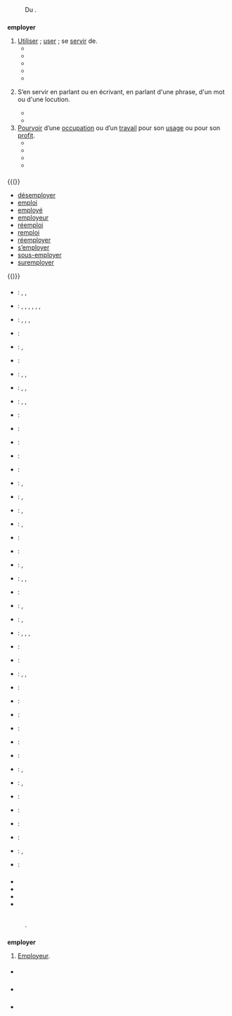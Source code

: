 == {{langue|fr}} ==
=== {{S|étymologie}} ===
: Du {{étyl|la|fr|mot=implico|dif=implicāre|sens=impliquer}}.

=== {{S|verbe|fr}} ===
'''employer''' {{pron|ɑ̃.plwa.je|fr}} {{t|fr}} {{conj|grp=1|fr}} {{lien pronominal|'}}
# [[utiliser|Utiliser]] ; [[user]] ; se [[servir]] de.
#* {{exemple | lang=fr
 | Le sucre était connu des anciens qui ne l’'''employaient''' qu'en très-petite quantité et comme médicament ; il y a 200 ans à peine, il se vendait seulement chez les pharmaciens, à un prix très-élevé.
 | source={{Citation/Edmond Nivoit/Notions élémentaires sur l’industrie dans le département des Ardennes/1869|119}}}}
#* {{exemple | lang=fr
 | On sait que l’emploi du fer fut inconnu de toute l’Amérique avant l’arrivée de Colomb. […]. Parfois cependant le fer météorique '''est employé''' accidentellement.
 | source={{w|René Thévenin}} & {{w|Paul Coze}}, ''Mœurs et Histoire des Indiens Peaux-Rouges'', Payot, 1929, {{2e|éd.}}, p.18}}
#* {{exemple | lang=fr
 | Tant qu’il n’était pas appelé au loin par la guerre contre les Saxons, les Bretons, ou les Goths de la Septimanie, Chlother '''employait''' son temps à se promener d’un domaine à l’autre.
 | source={{w|Augustin Thierry}}, ''Récits des temps mérovingiens'', {{1er|récit}} : ''Les quatre fils de Chlother Ier — Leur caractère — Leurs mariages — Histoire de Galeswinthe (561-568)'', 1833–1837}}
#* {{exemple | lang=fr
 | Ces cartouches sont destinées à remplacer les fortes charges de poudre-éclair qu'il serait nécessaire d’'''employer''' pour l’éclairage intensif d'intérieurs, de grottes, de mines, etc., […].
 | source=''Agenda Lumière 1930'', Paris : Société Lumière & librairie Gauthier-Villars, page 413}}
#* {{exemple | lang=fr
 | La Sandaraque impure des marchés arabes provient du Thuya et de divers Juniperus. On l’'''emploie''' en poudre pour arrêter les petites hémorragies de l’épistaxis.
 | source=''Bulletin des sciences pharmacologiques'', 1921, vol. 28, page 23}}
# {{spécialement}} {{lexique|grammaire|fr}} S’en servir en parlant ou en écrivant, en parlant d'une phrase, d'un mot ou d'une locution.
#* {{exemple|Hervé de Scaër n’'''employait''' pas souvent les grands mots et s'il se servait d'une formule d’invocation presque solennelle, c'est que la situation l'y avait poussé. |source={{w|Fortuné du Boisgobey}}, ''Double-Blanc'', Paris : chez Plon & Nourrit, 1889, p. 173|lang=fr}}
#* {{exemple|La dernière fois cette salope de prof m'a retiré cinq points sous prétexte que j’'''avais employé''' le mot « très » sept fois dans la même phrase et que je le plaçais à des endroits inappropriés. | source={{w|Shani Boianjiu}}, ''Nous faisions semblant d'être quelqu'un d'autre'', traduit de l'anglais par Annick Le Goyat, Éditions Robert Laffont, 2014 |lang=fr}}
# [[pourvoir|Pourvoir]] d’une [[occupation]] ou d’un [[travail]] pour son [[usage]] ou pour son [[profit]].
#* {{exemple | lang=fr
 | Une seule usine, '''employant''' une vingtaine d'ouvriers, existe à Vatan et la main-d’œuvre masculine, hormis celle du bâtiment, se voit contrainte d'aller travailler dans les villes voisines.
 | source=Marc Michon, ''Petite histoire de Vatan'', impr. Lecante, 1971, page 57}}
#* {{exemple | lang=fr | On l’a employé dans de grandes affaires, à de grandes négociations.}}
#* {{exemple | lang=fr | C’est un homme qui mérite d’être employé.}}
#* {{exemple | lang=fr | Il est employé dans les bureaux de tel ministère.}}

==== {{S|apparentés}} ====
{{(}}
* [[désemployer]]
* [[emploi]]
* [[employé]]
* [[employeur]]
* [[réemploi]]
* [[remploi]]
* [[réemployer]]
* [[s’employer]]
* [[sous-employer]]
* [[suremployer]]
{{)}}

==== {{S|traductions}} ====
{{trad-début|Utiliser}}
* {{T|af}} : {{trad+|af|gebruik}}, {{trad-|af|benut}}, {{trad-|af|benuttig}}
* {{T|de}} : {{trad+|de|benutzen}}, {{trad+|de|benützen}}, {{trad+|de|anwenden}}, {{trad+|de|brauchen}}, {{trad+|de|gebrauchen}}, {{trad+|de|verwenden}}, {{trad+|de|verwerten}}
* {{T|en}} : {{trad+|en|employ}}, {{trad+|en|use}}, {{trad+|en|make use of}}, {{trad-|en|turn to account}}
* {{T|eu}} : {{trad-|eu|enplegatu}}
* {{T|br}} : {{trad-|br|arverañ}}, {{trad-|br|implijout}}
* {{T|ca}} : {{trad+|ca|emprar}}
* {{T|co}} : {{trad-|co|impiicà}}, {{trad+|co|usà}}, {{trad-|co|servesi}}
* {{T|da}} : {{trad+|da|benytte}}, {{trad+|da|bruge}}, {{trad-|da|tilbringe}}
* {{T|es}} : {{trad+|es|usar}}, {{trad+|es|emplear}}, {{trad+|es|utilizar}}
* {{T|eo}} : {{trad+|eo|uzi}}
* {{T|fo}} : {{trad-|fo|nýta}}
* {{T|fi}} : {{trad+|fi|käyttää}}
* {{T|fy}} : {{trad+|fy|brûke}}
* {{T|gallo}} : {{trad|gallo|alouer}}
* {{T|hu}} : {{trad+|hu|alkalmaz}}, {{trad+|hu|használ}}
* {{T|io}} : {{trad+|io|uzar}}, {{trad+|io|employar}}
* {{T|is}} : {{trad-|is|brúka}}, {{trad+|is|nota}}
* {{T|it}} : {{trad+|it|impiegare}}, {{trad+|it|usare}}
* {{T|avk}} : {{trad|avk|rewá}}
* {{T|la}} : {{trad-|la|uti}}
* {{T|ms}} : {{trad-|ms|gunakan}}, {{trad-|ms|menggunakan}}
* {{T|nl}} : {{trad+|nl|aanwenden}}, {{trad+|nl|benutten}}, {{trad+|nl|gebruiken}}
* {{T|oc}} : {{trad+|oc|emplegar}}
* {{T|pap}} : {{trad|pap|usa}}, {{trad|pap|uza}}
* {{T|pl}} : {{trad+|pl|używać}}, {{trad+|pl|stosować}}
* {{T|pt}} : {{trad+|pt|empregar}}, {{trad-|pt|servir-se de}}, {{trad+|pt|usar}}, {{trad+|pt|despender}}
* {{T|ro}} : {{trad+|ro|folosi}}
* {{T|ru}} : {{trad+|ru|использовать}}
* {{T|sv}} : {{trad+|sv|använda}}, {{trad+|sv|begagna}}, {{trad+|sv|bruka}}
* {{T|tl}} : {{trad-|tl|gamítin}}
* {{T|cs}} : {{trad-|cs|zaměstnat}}
* {{T|tr}} : {{trad+|tr|kullanmak}}
* {{T|vi}} : {{trad+|vi|dùng}}
* {{T|wa}} : {{trad+|wa|eployî}}
* {{T|zu}} : {{trad-|zu|-sebenzisa}}
{{trad-fin}}

{{trad-début|Donner un métier}}
* {{T|de}} : {{trad+|de|anstellen}}, {{trad+|de|einstellen}}
* {{T|es}} : {{trad+|es|emplear}}, {{trad+|es|emplear}}
* {{T|gallo}} : {{trad|gallo|alouer}}
* {{T|avk}} : {{trad|avk|uné}}
* {{T|lac}} : {{trad|lac|pꞌʌxik}}
* {{T|nl}} : {{trad+|nl|tewerkstellen}}
* {{T|no}} : {{trad-|no|ansette}}, {{trad-|no|tilsette}}
* {{T|solrésol}} : {{trad|solrésol|lamilasi}}
{{trad-fin}}

=== {{S|prononciation}} ===
* {{pron|ɑ̃.plwa.je|fr}}
* {{écouter|lang=fr|France <!-- précisez svp la ville ou la région -->|ɑ̃.plwa.je|audio=Fr-employer.ogg}}
* {{écouter|lang=fr|France (Toulouse)||audio=LL-Q150 (fra)-Lepticed7-employer.wav}}
* {{écouter|Somain (France)||lang=fr|audio=LL-Q150 (fra)-Jérémy-Günther-Heinz Jähnick-employer.wav}}

=== {{S|anagrammes}} ===
{{voir anagrammes|fr}}

== {{langue|en}} ==
=== {{S|étymologie}} ===
: {{composé de|m=1|employ|-er|lang=en}}.

=== {{S|nom|en}} ===
{{en-nom-rég}}
'''employer''' {{pron|ɛm.ˈplɔ.jər|en}}
# [[employeur|Employeur]].

==== {{S|antonymes}} ====
* {{lien|employee|en}}

=== {{S|prononciation}} ===
* {{écouter|Sud de l'Angleterre (Royaume-Uni)||lang=en|audio=LL-Q1860 (eng)-Vealhurl-employer.wav}}

=== {{S|voir aussi}} ===
* {{WP|lang=en}}
